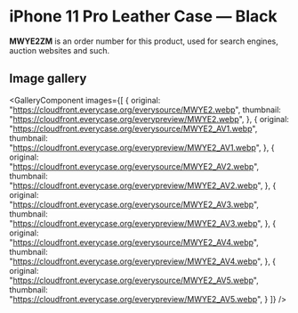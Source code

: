 
# iPhone 11 Pro Leather Case — Black

<Callout type='info' emoji='👉🏻'>**MWYE2ZM** is an order number for this product, used for search engines, auction websites and such.</Callout>

## Image gallery

<GalleryComponent
    images={[
      {
        original: "https://cloudfront.everycase.org/everysource/MWYE2.webp",
        thumbnail: "https://cloudfront.everycase.org/everypreview/MWYE2.webp",
      },
      {
        original: "https://cloudfront.everycase.org/everysource/MWYE2_AV1.webp",
        thumbnail: "https://cloudfront.everycase.org/everypreview/MWYE2_AV1.webp",
      },
      {
        original: "https://cloudfront.everycase.org/everysource/MWYE2_AV2.webp",
        thumbnail: "https://cloudfront.everycase.org/everypreview/MWYE2_AV2.webp",
      },
      {
        original: "https://cloudfront.everycase.org/everysource/MWYE2_AV3.webp",
        thumbnail: "https://cloudfront.everycase.org/everypreview/MWYE2_AV3.webp",
      },
      {
        original: "https://cloudfront.everycase.org/everysource/MWYE2_AV4.webp",
        thumbnail: "https://cloudfront.everycase.org/everypreview/MWYE2_AV4.webp",
      },
      {
        original: "https://cloudfront.everycase.org/everysource/MWYE2_AV5.webp",
        thumbnail: "https://cloudfront.everycase.org/everypreview/MWYE2_AV5.webp",
      }
    ]}
  />
